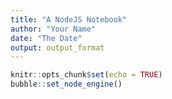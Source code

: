 ```yaml
---
title: "A NodeJS Notebook"
author: "Your Name"
date: "The Date"
output: output_format
---
```


```r
knitr::opts_chunk$set(echo = TRUE)
bubble::set_node_engine()
```

```node
  
```
